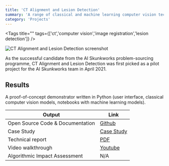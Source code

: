 ```yaml
---
title: 'CT Alignment and Lesion Detection'
summary: 'A range of classical and machine learning computer vision techniques to align and detect lesions in anomyised CT scans over time from George Eliot Hospital NHS Trust.'
category: 'Projects'
---
```


<Tags title="" tags={['ct','computer vision','image registration','lesion detection']} />

![CT Alignment and Lesion Detection screenshot](images/ct-alignment.png)

As the successful candidate from the AI Skunkworks problem-sourcing programme, CT Alignment and Lesion Detection was first picked as a pilot project for the AI Skunkworks team in April 2021.

## Results

A proof-of-concept demonstrator written in Python (user interface, classical computer vision models, notebooks with machine learning models).

Output|Link
---|---
Open Source Code & Documentation|[Github](https://github.com/nhsx/skunkworks-ct-alignment-lesion-detection)
Case Study|[Case Study](https://www.nhsx.nhs.uk/ai-lab/explore-all-resources/develop-ai/using-ai-to-identify-tissue-growth-from-ct-scans/)
Technical report|[PDF](https://github.com/nhsx/skunkworks-ct-alignment-lesion-detection/blob/main/docs/NHS_AI_Lab_Skunkworks_CT_Alignment_Lesion_Detection_Technical_Report.pdf)
Video walkthrough|[Youtube](http://www.youtube.com/watch?v=QygOnGLcszk)
Algorithmic Impact Assessment|N/A